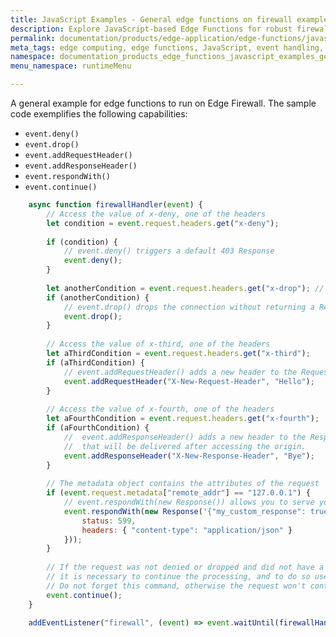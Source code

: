 ```yaml
---
title: JavaScript Examples - General edge functions on firewall example
description: Explore JavaScript-based Edge Functions for robust firewall interactions, featuring event handling, HTTP header adjustments, and custom responses.
permalink: documentation/products/edge-application/edge-functions/javascript-examples/general-firewall-example
meta_tags: edge computing, edge functions, JavaScript, event handling, firewall integration, HTTP headers, synchronous JavaScript, response manipulation
namespace: documentation_products_edge_functions_javascript_examples_general_firewall_example
menu_namespace: runtimeMenu

---
```


A general example for edge functions to run on Edge Firewall. The sample code exemplifies the following capabilities:

- `event.deny()`
- `event.drop()`
- `event.addRequestHeader()`
- `event.addResponseHeader()`
- `event.respondWith()`
- `event.continue()`

```js
    async function firewallHandler(event) {
        // Access the value of x-deny, one of the headers
        let condition = event.request.headers.get("x-deny");
    
        if (condition) {
            // event.deny() triggers a default 403 Response
            event.deny();
        }
    
        let anotherCondition = event.request.headers.get("x-drop"); // Access the value of x-drop, , one of the headers
        if (anotherCondition) {
            // event.drop() drops the connection without returning a Response
            event.drop();
        }
    
        // Access the value of x-third, one of the headers
        let aThirdCondition = event.request.headers.get("x-third");
        if (aThirdCondition) {
            // event.addRequestHeader() adds a new header to the Request object, passing key:"value".
            event.addRequestHeader("X-New-Request-Header", "Hello");
        }
    
        // Access the value of x-fourth, one of the headers
        let aFourthCondition = event.request.headers.get("x-fourth");
        if (aFourthCondition) {
            //  event.addResponseHeader() adds a new header to the Response object
            //  that will be delivered after accessing the origin. 
            event.addResponseHeader("X-New-Response-Header", "Bye");
        }
    
        // The metadata object contains the attributes of the request
        if (event.request.metadata["remote_addr"] == "127.0.0.1") {
            // event.respondWith(new Response()) allows you to serve your own Response
            event.respondWith(new Response('{"my_custom_response": true}', {
                status: 599,
                headers: { "content-type": "application/json" }
            }));
        }
    
        // If the request was not denied or dropped and did not have a Response returned,
        // it is necessary to continue the processing, and to do so use use -> event.continue()
        // Do not forget this command, otherwise the request won't continue!
        event.continue();
    }

    addEventListener("firewall", (event) => event.waitUntil(firewallHandler(event)));
```





